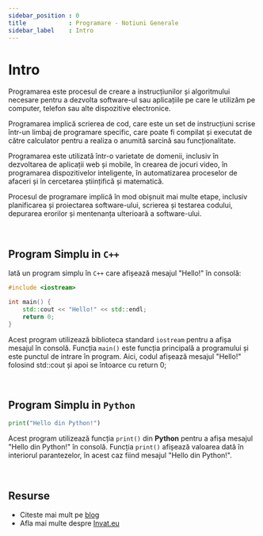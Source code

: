 ```yaml
---
sidebar_position : 0
title            : Programare - Notiuni Generale
sidebar_label    : Intro
---
```


# Intro

Programarea este procesul de creare a instrucțiunilor și algoritmului necesare pentru a dezvolta software-ul sau aplicațiile pe care le utilizăm pe computer, telefon sau alte dispozitive electronice. 

Programarea implică scrierea de cod, care este un set de instrucțiuni scrise într-un limbaj de programare specific, care poate fi compilat și executat de către calculator pentru a realiza o anumită sarcină sau funcționalitate.

Programarea este utilizată într-o varietate de domenii, inclusiv în dezvoltarea de aplicații web și mobile, în crearea de jocuri video, în programarea dispozitivelor inteligente, în automatizarea proceselor de afaceri și în cercetarea științifică și matematică.

Procesul de programare implică în mod obișnuit mai multe etape, inclusiv planificarea și proiectarea software-ului, scrierea și testarea codului, depurarea erorilor și mentenanța ulterioară a software-ului. 

<br />

## Program Simplu in `C++`

Iată un program simplu în `C++` care afișează mesajul "Hello!" în consolă:

```cpp
#include <iostream>

int main() {
    std::cout << "Hello!" << std::endl;
    return 0;
}
```

Acest program utilizează biblioteca standard `iostream` pentru a afișa mesajul în consolă. 
Funcția `main()` este funcția principală a programului și este punctul de intrare în program. 
Aici, codul afișează mesajul "Hello!" folosind std::cout și apoi se întoarce cu return 0;

<br />

## Program Simplu in `Python`

```python
print("Hello din Python!")
```

Acest program utilizează funcția `print()` din **Python** pentru a afișa mesajul "Hello din Python!" în consolă. 
Funcția `print()` afișează valoarea dată în interiorul parantezelor, în acest caz fiind mesajul "Hello din Python!".

<br />

## Resurse

- Citeste mai mult pe [blog](https://www.blog.invat.eu/)
- Afla mai multe despre [Invat.eu](/intro) 